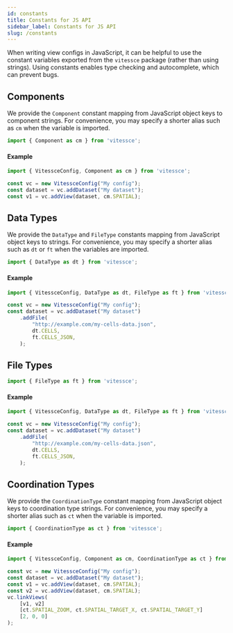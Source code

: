 ```yaml
---
id: constants
title: Constants for JS API
sidebar_label: Constants for JS API
slug: /constants
---
```


When writing view configs in JavaScript, it can be helpful to use the constant variables exported from the `vitessce` package (rather than using strings).
Using constants enables type checking and autocomplete, which can prevent bugs.

## Components

We provide the `Component` constant mapping from JavaScript object keys to component strings.
For convenience, you may specify a shorter alias such as `cm` when the variable is imported.

```js {7-11}
import { Component as cm } from 'vitessce';
```

<AutogeneratedComponentConstant/>

#### Example

```js {5}
import { VitessceConfig, Component as cm } from 'vitessce';

const vc = new VitessceConfig("My config");
const dataset = vc.addDataset("My dataset");
const v1 = vc.addView(dataset, cm.SPATIAL);
```

## Data Types

We provide the `DataType` and `FileType` constants mapping from JavaScript object keys to strings.
For convenience, you may specify a shorter alias such as `dt` or `ft` when the variables are imported.


```js {7-11}
import { DataType as dt } from 'vitessce';
```

<AutogeneratedDataTypeConstant/>

#### Example

```js {7}
import { VitessceConfig, DataType as dt, FileType as ft } from 'vitessce';

const vc = new VitessceConfig("My config");
const dataset = vc.addDataset("My dataset")
    .addFile(
        "http://example.com/my-cells-data.json",
        dt.CELLS,
        ft.CELLS_JSON,
    );
```

## File Types

```js {7-11}
import { FileType as ft } from 'vitessce';
```

<AutogeneratedFileTypeConstant/>

#### Example

```js {8}
import { VitessceConfig, DataType as dt, FileType as ft } from 'vitessce';

const vc = new VitessceConfig("My config");
const dataset = vc.addDataset("My dataset")
    .addFile(
        "http://example.com/my-cells-data.json",
        dt.CELLS,
        ft.CELLS_JSON,
    );
```


## Coordination Types

We provide the `CoordinationType` constant mapping from JavaScript object keys to coordination type strings.
For convenience, you may specify a shorter alias such as `ct` when the variable is imported.

```js {7-11}
import { CoordinationType as ct } from 'vitessce';
```

<AutogeneratedCoordinationTypeConstant/>

#### Example

```js {9}
import { VitessceConfig, Component as cm, CoordinationType as ct } from 'vitessce';

const vc = new VitessceConfig("My config");
const dataset = vc.addDataset("My dataset");
const v1 = vc.addView(dataset, cm.SPATIAL);
const v2 = vc.addView(dataset, cm.SPATIAL);
vc.linkViews(
    [v1, v2]
    [ct.SPATIAL_ZOOM, ct.SPATIAL_TARGET_X, ct.SPATIAL_TARGET_Y]
    [2, 0, 0]
);
```